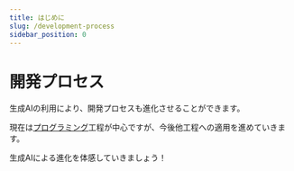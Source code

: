 ```yaml
---
title: はじめに
slug: /development-process
sidebar_position: 0
---
```


# 開発プロセス

生成AIの利用により、開発プロセスも進化させることができます。

現在は[プログラミング](http://localhost:3000/gai-dev-guide/development-process/programming/)工程が中心ですが、今後他工程への適用を進めていきます。

生成AIによる進化を体感していきましょう！